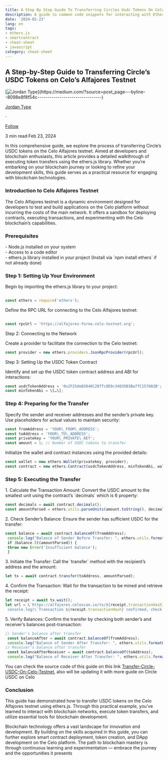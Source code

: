 ```yaml
---
title: A Step By Step Guide To Transferring Circles Usdc Tokens On Celo S Alfajores Testnet
description: A guide to common code snippets for interacting with Ethereum smart contracts using A Step By Step Guide To Transferr...
date: '2024-02-23'
lang: en
tags:
- ethers.js
- smartcontract
- cheat-sheet
- javascript
category: cheat-sheet
---
```



## A Step-by-Step Guide to Transferring Circle’s USDC Tokens on Celo’s Alfajores Testnet

[![Jordan Type](https://miro.medium.com/v2/resize:fill:88:88/0*-BxK6NvbOEXZ038-.)](https://medium.com/?source=post_page---byline--8098e8f8f54c--------------------------------)

[Jordan Type](https://medium.com/?source=post_page---byline--8098e8f8f54c--------------------------------)

·

[Follow](https://medium.com/m/signin?actionUrl=https%3A%2F%2Fmedium.com%2F_%2Fsubscribe%2Fuser%2Fc405a7ae1c25&operation=register&redirect=https%3A%2F%2Fjordanmuthemba.medium.com%2Fa-step-by-step-guide-to-transferring-circles-usdc-tokens-on-celo-s-alfajores-testnet-8098e8f8f54c&user=Jordan+Type&userId=c405a7ae1c25&source=post_page-c405a7ae1c25--byline--8098e8f8f54c---------------------post_header-----------)

3 min read·Feb 23, 2024

In this comprehensive guide, we explore the process of transferring Circle’s USDC tokens on the Celo Alfajores testnet. Aimed at developers and blockchain enthusiasts, this article provides a detailed walkthrough of executing token transfers using the ethers.js library. Whether you’re embarking on your blockchain journey or looking to refine your development skills, this guide serves as a practical resource for engaging with blockchain technologies.

### Introduction to Celo Alfajores Testnet

The Celo Alfajores testnet is a dynamic environment designed for developers to test and build applications on the Celo platform without incurring the costs of the main network. It offers a sandbox for deploying contracts, executing transactions, and experimenting with the Celo blockchain’s capabilities.

### Prerequisites

\- Node.js installed on your system  
\- Access to a code editor  
\- ethers.js library installed in your project (Install via \`npm install ethers\` if not already done)

### Step 1: Setting Up Your Environment

Begin by importing the ethers.js library to your project:

```javascript
  
const ethers = require('ethers');  

```

Define the RPC URL for connecting to the Celo Alfajores testnet:

```javascript
  
const rpcUrl = 'https://alfajores-forno.celo-testnet.org';  

```

Step 2: Connecting to the Network

Create a provider to facilitate the connection to the Celo testnet:

```javascript
const provider = new ethers.providers.JsonRpcProvider(rpcUrl);
```

Step 3: Setting Up the USDC Token Contract

Identify and set up the USDC token contract address and ABI for interactions:

```javascript
const usdcTokenAddress = '0x2F25deB3848C207fc8E0c34035B3Ba7fC157602B';  
const minTokenAbi = \[…\];
```

### Step 4: Preparing for the Transfer

Specify the sender and receiver addresses and the sender’s private key. Use placeholders for actual values to maintain security:

```javascript
const fromAddress = 'YOUR\_FROM\_ADDRESS';  
const toAddress = 'YOUR\_TO\_ADDRESS';  
const privatekey = 'YOUR\_PRIVATE\_KEY';  
const amount = 1; // Number of USDC tokens to transfer
```

Initialize the wallet and contract instances using the provided details:

```javascript
const wallet = new ethers.Wallet(privatekey, provider);  
const contract = new ethers.Contract(usdcTokenAddress, minTokenAbi, wallet);
```

### Step 5: Executing the Transfer

1\. Calculate the Transaction Amount: Convert the USDC amount to the smallest unit using the contract’s \`decimals\` which is 6 property:

```javascript
const decimals = await contract.decimals();  
const amountParsed = ethers.utils.parseUnits(amount.toString(), decimals);
```

2\. Check Sender’s Balance: Ensure the sender has sufficient USDC for the transfer:

```javascript
const balance = await contract.balanceOf(fromAddress);  
 console.log("Balance of Sender Before Transfer: ", ethers.utils.formatUnits(balance.toString(), decimals));  
 if (balance.lt(amountParsed)) {  
 throw new Error('Insufficient balance');  
 }
```

3\. Initiate the Transfer: Call the \`transfer\` method with the recipient’s address and the amount:

```javascript
let tx = await contract.transfer(toAddress, amountParsed);
```

4\. Confirm the Transaction: Wait for the transaction to be mined and retrieve the receipt:

```javascript
let receipt = await tx.wait();  
let url = \`https://alfajores.celoscan.io/tx/${receipt.transactionHash}\`;  
 console.log(\`Transaction ${receipt.transactionHash} confirmed, check it out at ${url}\`);
```

5\. Verify Balances: Confirm the transfer by checking both sender’s and receiver’s balances post-transaction:

```javascript
// Sender's balance after transfer  
 const balanceAfter = await contract.balanceOf(fromAddress);  
 console.log("Balance of Sender After Transfer: ", ethers.utils.formatUnits(balanceAfter.toString(), decimals));  
// Receiver's balance after transfer  
 const balanceAfterReceiver = await contract.balanceOf(toAddress);  
 console.log("Balance of Receiver After Transfer: ", ethers.utils.formatUnits(balanceAfterReceiver.toString(), decimals));
```

You can check the source code of this guide on this link [Transfer-Circle-USDC-On-Celo-Testnet](https://github.com/Jordan-type/Transfer-Circle-USDC-On-Celo-Testnet), also will be updating it with more guide on Circle USDC on Celo

### Conclusion

This guide has demonstrated how to transfer USDC tokens on the Celo Alfajores testnet using ethers.js. Through this practical example, you’ve learned to interact with blockchain networks, execute token transfers, and utilize essential tools for blockchain development.

Blockchain technology offers a vast landscape for innovation and development. By building on the skills acquired in this guide, you can further explore smart contract deployment, token creation, and DApp development on the Celo platform. The path to blockchain mastery is through continuous learning and experimentation — embrace the journey and the opportunities it presents
